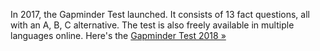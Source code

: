 
In 2017, the Gapminder Test launched. It consists of 13 fact questions, all with an A, B, C alternative. The test is also freely available in multiple languages online. Here's the [Gapminder Test 2018 »](http://forms.gapminder.org/s3/test-2018)

